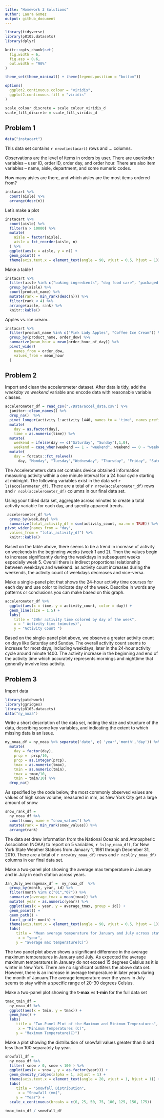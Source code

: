 ```yaml
---
title: "Homework 3 Solutions"
author: Laura Gomez
output: github_document
---
```


```r
library(tidyverse)
library(p8105.datasets)
library(dplyr)

knitr::opts_chunk$set(
  fig.width = 6,
  fig.asp = 0.6,
  out.width = "90%"
)

theme_set(theme_minimal() + theme(legend.position = "bottom"))

options(
  ggplot2.continuous.colour = "viridis",
  ggplot2.continuous.fill = "viridis"
)

scale_colour_discrete = scale_colour_viridis_d
scale_fill_discrete = scale_fill_viridis_d
```

## Problem 1

```r
data("instacart")
```

This data set contains `r nrow(instacart)` rows and ... columns. 

Observations are the level of items in orders by user. There are user/order variables -- user ID, order ID, order day, and order hour. There are also item variables -- name, aisle, department, and some numeric codes. 

How many aisles are there, and which aisles are the most items ordered from?
```r
instacart %>%
  count(aisle) %>%
  arrange(desc(n))
```

Let's make a plot 
```r
instacart %>%
  count(aisle) %>%
  filter(n > 10000) %>%
  mutate(
    aisle = factor(aisle),
    aisle = fct_reorder(aisle, n)
  ) %>%
  ggplot(aes(x = aisle, y = n)) +
  geom_point() +
  theme(axis.text.x = element_text(angle = 90, vjust = 0.5, hjust = 1))
```

Make a table !
```r
instacart %>%
  filter(aisle %in% c("baking ingredients", "dog food care", "packaged vegetables fruits")) %>%
  group_by(aisle) %>%
  count(product_name) %>%
  mutate(rank = min_rank(desc(n))) %>%
  filter(rank < 4) %>%
  arrange(aisle, rank) %>%
  knitr::kable()
```

Apples vs. ice cream..
```r
instacart %>%
  filter(product_name %in% c("Pink Lady Apples", "Coffee Ice Cream")) %>%
  group_by(product_name, order_dow) %>%
  summarize(mean_hour = mean(order_hour_of_day)) %>%
  pivot_wider(
    names_from = order_dow,
    values_from = mean_hour
  )
```


## Problem 2

Import and clean the accelerometer dataset. After data is tidy, add the *weekday vs weekend* variable and encode data with reasonable variable classes.
```r
accelerometer_df = read_csv("./Data/accel_data.csv") %>%
  janitor::clean_names() %>%
  drop_na()  %>%
  pivot_longer(activity_1:activity_1440, names_to = 'time', names_prefix = 'activity_', values_to = 'activity_count') %>% 
  mutate(
    day = as.factor(day), 
    time = as.numeric(time)) %>% 
  mutate(
    weekend = ifelse(day == c("Saturday", "Sunday"),1,0), 
    weekend = case_when(weekend == 1 ~ "weekend", weekend == 0 ~ "weekday" )) %>%
  mutate(
    day = forcats::fct_relevel(
      day, "Monday", "Tuesday","Wednesday", "Thursday", "Friday", "Saturday", "Sunday" ))
```
The Accelerometers data set contains device obtained information measuring activity within a one minute interval for a 24 hour cycle starting at midnight.  The following variables exist in the data set `r ls(accelerometer_df)`. There are a total of `r nrow(accelerometer_df)` rows and `r ncol(accelerometer_df)` columns in our final data set. 

Using your tidied data set, aggregate across minutes to create a total activity variable for each day, and specify apparent trends. 
```r
 accelerometer_df %>% 
  group_by(week,day) %>% 
  summarize(total_activity_df = sum(activity_count, na.rm = TRUE)) %>% 
pivot_wider(names_from = "day", 
  values_from = "total_activity_df") %>%
  knitr::kable() 
```
Based on the table above, there seems to be a trend in increase of activity on weekends in the beginning weeks (week 1 and 2). Then the values begin to increase significantly during the weekdays in subsequent weeks especially week 5. Overall there is indirect proportional relationship between weekdays and weekend: as activity count increases during the weekends, the activity count of weekdays decreases and vice-versa. 

Make a single-panel plot that shows the 24-hour activity time courses for each day and use color to indicate day of the week. Describe in words any patterns or conclusions you can make based on this graph.
```r
accelerometer_df %>%
  ggplot(aes(x = time, y = activity_count, color = day)) + 
  geom_line(size = 1.5) +
  labs(
    title = "24hr activity time colored by day of the week",
    x = " Activity time (minutes)",
    y = "Activity Count ")
```
Based on the single-panel plot above, we observe a greater activity count on days like Saturday and Sunday. The overall activity count seems to increase for most days, including weekdays, later in the 24-hour activity cycle around minute 1400. The activity increase in the beginning and end of the activity time which accurately represents mornings and nighttime that generally involve less activity. 

## Problem 3

Import data
```r
library(patchwork)
library(ggridges)
library(p8105.datasets)
data("ny_noaa")
```

Write a short description of the data set, noting the size and structure of the data, describing some key variables, and indicating the extent to which missing data is an issue.
```r
ny_noaa_df = ny_noaa %>% separate('date', c( 'year','month','day')) %>% 
  mutate(
    day = factor(day), 
    prcp =  prcp/10,
    prcp = as.integer(prcp), 
    tmax = as.numeric(tmax), 
    tmin = as.numeric(tmin), 
    tmax = tmax/10,
    tmin = tmin/10) %>% 
  drop_na()
```

As specified by the code below, the most commonly observed values are values of high snow volume, measured in mm, as New York City get a large amount of snow. 
```r
snow_rank_df = 
  ny_noaa_df %>%
  count(snow, name = "snow_values") %>%
  mutate(rank = min_rank(snow_values)) %>%
  arrange(rank)
```

The data set drew information from the National Oceanic and Atmospheric Association (NOAA) to report on 5 variables, `r ls(ny_noaa_df)`, for New York State Weather Stations from January 1, 1981 through December 31, 2010. There are a total of `r nrow(ny_noaa_df)` rows and `r ncol(ny_noaa_df)` columns in our final data set. 

Make a two-panel plot showing the average max temperature in January and in July in each station across years.
```r
Jan_July_averagemax_df =  ny_noaa_df  %>% 
  group_by(month, year, id) %>% 
  filter(month %in% c("01","07")) %>% 
  summarize(average_tmax = mean(tmax)) %>% 
  mutate( year = as.numeric(year)) %>%
  ggplot(aes(x = year, y = average_tmax, group = id)) +
  geom_point() +
  geom_path() +
  facet_grid(~ month) +
  theme(axis.text.x = element_text(angle = 90, vjust = 0.5, hjust = 1)) +
  labs( 
     title = "Mean average temperature for January and July across stations", 
      x = "year", 
     y = "average max temperature(C)")

```
The two panel plot above shows a significant difference in the average maximum temperatures in January and July. As expected the average maximum temperatures in January do not exceed 15 degrees Celsius as it is winter in New York. There are no significant outliters the above data set. However, there is an increase in average temperature in later years during the month of January.The average temperature over the years in July seems to stay within a specific range of 20-30 degrees Celsius. 

Make a two-panel plot showing the **t-max** vs **t-min** for the full data set 
```r
tmax_tmin_df =
  ny_noaa_df %>%
  ggplot(aes(x = tmin, y = tmax)) + 
  geom_hex() +
  labs( 
     title = "Two-Panel Plot of the Maximum and Minimum Temperatures", 
      x = "Minimum Temperatures (C)", 
     y = "Maximum Temperature(C)")
```
Make a plot showing the distribution of snowfall values greater than 0 and less than 100 separately by year.
```r
snowfall_df = 
  ny_noaa_df %>%
  filter( snow > 0, snow < 100 ) %>%
  ggplot(aes(x = snow , y = as.factor(year))) +
  geom_density_ridges(alpha = 1, adjust = 1) +
  theme(axis.text.x = element_text(angle = 20, vjust = 1, hjust = 1)) +
  labs( 
     title = "Snowfall Distribution", 
      x = "Snowfall (mm)", 
     y = "Year") +
  scale_x_continuous(breaks = c(0, 25, 50, 75, 100, 125, 150, 175))
 
tmax_tmin_df / snowfall_df
```



